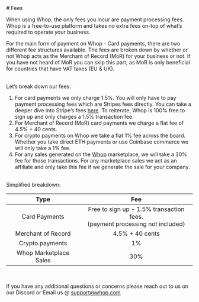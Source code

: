 
<HeroPattern />

<div className='lead'>
# Fees

When using Whop, the only fees you incur are payment processing fees. Whop is a free-to-use platform and takes no extra fees on-top of what’s required to operate your business.

For the main form of payment on Whop - Card payments, there are two different fee structures available. The fees are broken down by whether or not Whop acts as the Merchant of Record (MoR) for your business or not. If you have not heard of MoR you can skip this part, as MoR is only beneficial for countries that have VAT taxes (EU & UK).

<br/>
Let’s break down our fees:

1. For card payments we only charge 1.5%. You will only have to pay payment processing fees which are Stripes fees directly. You can take a deeper dive into Stripe’s fees [here](https://stripe.com/pricing). To reiterate, Whop is 100% free to sign up and only charges a 1.5% transaction fee.
2. For Merchant of Record (MoR) card payments we charge a flat fee of 4.5% + 40 cents. 
3. For crypto payments on Whop we take a flat 1% fee across the board. Whether you take direct ETH payments or use Coinbase commerce we will only take a 1% fee. 
4. For any sales generated on the [Whop](http://Whop.com) marketplace, we will take a 30% fee for those transactions. For any marketplace sales we act as an affiliate and only take this fee if we generate the sale for your company.

<br/>
Simplified breakdown:

| Type | Fee |
|:--------:|:--------:|
| Card Payments | Free to sign up - 1.5% transaction fees. <br /> (payment processing not included)|
| Merchant of Record | 4.5% + 40 cents | 
| Crypto payments | 1% |
| Whop Marketplace Sales | 30% |
<br/>

If you have any additional questions or concerns please reach out to us on our Discord or Email us @ support@whop.com 
</div>